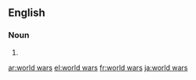 {{also|world-wars}}
==English==

===Noun===
{{head|en|noun plural form}}

# {{plural of|world war|lang=en}}

[[ar:world wars]]
[[el:world wars]]
[[fr:world wars]]
[[ja:world wars]]
